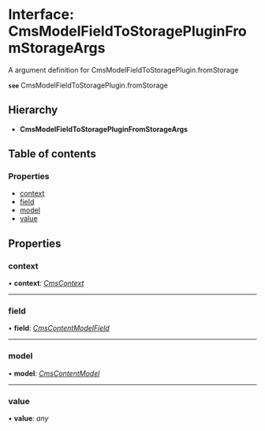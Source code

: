 # Interface: CmsModelFieldToStoragePluginFromStorageArgs

A argument definition for CmsModelFieldToStoragePlugin.fromStorage

**`see`** CmsModelFieldToStoragePlugin.fromStorage

## Hierarchy

* **CmsModelFieldToStoragePluginFromStorageArgs**

## Table of contents

### Properties

- [context](cmsmodelfieldtostoragepluginfromstorageargs.mdx#context)
- [field](cmsmodelfieldtostoragepluginfromstorageargs.mdx#field)
- [model](cmsmodelfieldtostoragepluginfromstorageargs.mdx#model)
- [value](cmsmodelfieldtostoragepluginfromstorageargs.mdx#value)

## Properties

### context

• **context**: [*CmsContext*](cmscontext.mdx)

___

### field

• **field**: [*CmsContentModelField*](cmscontentmodelfield.mdx)

___

### model

• **model**: [*CmsContentModel*](cmscontentmodel.mdx)

___

### value

• **value**: *any*
